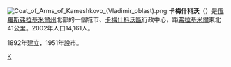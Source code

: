 {{coord|56|35|N|41|00|E|display=title}}
[[File:Coat_of_Arms_of_Kameshkovo_(Vladimir_oblast).png|right]]
'''卡梅什科沃'''（{{lang-ru|Ка́мешковo}}）是[[俄羅斯|俄羅斯]][[弗拉基米爾州|弗拉基米爾州]]北部的一個城市、[[卡梅什科沃區|卡梅什科沃區]]行政中心，距[[弗拉基米尔_(俄罗斯)|弗拉基米爾]]東北41公里。2002年人口14,161人。

1892年建立，1951年設市。

{{弗拉基米爾州城市}}
{{Russia-geo-stub}}
[[Category:弗拉基米爾州城市|К]]